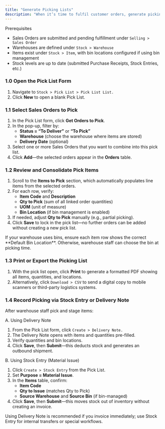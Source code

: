 ```yaml
---
title: "Generate Picking Lists"
description: "When it’s time to fulfil customer orders, generate picking lists to guide warehouse staff—showing exactly which items, quantities, and locations need to be picked—so you can ship accurately and efficiently."
---
```


<Info>
  Prerequisites

  - Sales Orders are submitted and pending fulfillment under `Selling > Sales Order`
  - Warehouses are defined under `Stock > Warehouse `
  - Items exist under `Stock > Item`, with bin locations configured if using bin management
  - Stock levels are up to date (submitted Purchase Receipts, Stock Entries, etc.)
</Info>

### 1.0 Open the Pick List Form

1. Navigate to `Stock > Pick List > Pick List List.`
2. Click **New** to open a blank Pick List.

### 1.1 Select Sales Orders to Pick

1. In the Pick List form, click **Get Orders to Pick**.
2. In the pop-up, filter by:
   - **Status = “To Deliver”** or **“To Pick”**
   - **Warehouse** (choose the warehouse where items are stored)
   - **Delivery Date** (optional)
3. Select one or more Sales Orders that you want to combine into this pick list.
4. Click **Add**—the selected orders appear in the **Orders** table.

### 1.2 Review and Consolidate Pick Items

1. Scroll to the **Items to Pick** section, which automatically populates line items from the selected orders.
2. For each row, verify:
   - **Item Code** and **Description**
   - **Qty to Pick** (sum of all linked order quantities)
   - **UOM** (unit of measure)
   - **Bin Location** (if bin management is enabled)
3. If needed, adjust **Qty to Pick** manually (e.g., partial picking).
4. Click **Save** to lock in the pick list—no further orders can be added without creating a new pick list.

<Note>
  If your warehouse uses bins, ensure each item row shows the correct **Default Bin Location**. Otherwise, warehouse staff can choose the bin at picking time.
</Note>

### 1.3 Print or Export the Picking List

1. With the pick list open, click **Print** to generate a formatted PDF showing all items, quantities, and locations.
2. Alternatively, click `Download > CSV` to send a digital copy to mobile scanners or third-party logistics systems.

### 1.4 Record Picking via Stock Entry or Delivery Note

After warehouse staff pick and stage items:

A. Using Delivery Note

1. From the Pick List form, click `Create > Delivery Note.`
2. The Delivery Note opens with items and quantities pre-filled.
3. Verify quantities and bin locations.
4. Click **Save**, then **Submit**—this deducts stock and generates an outbound shipment.

B. Using Stock Entry (Material Issue)

1. Click `Create > Stock Entry` from the Pick List.
2. Set **Purpose = Material Issue**.
3. In the **Items** table, confirm:
   - **Item Code**
   - **Qty to Issue** (matches Qty to Pick)
   - **Source Warehouse** and **Source Bin** (if bin-managed)
4. Click **Save**, then **Submit**—this moves stock out of inventory without creating an invoice.

<Note>
  Using Delivery Note is recommended if you invoice immediately; use Stock Entry for internal transfers or special workflows.
</Note>